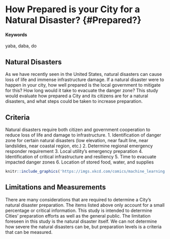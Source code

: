 # How Prepared is your City for a Natural Disaster? {#Prepared?}

#### Keywords

yaba, daba, do

## Natural Disasters

As we have recently seen in the United States, natural disasters can cause loss of life and immense infrastructure damage. If a natural disaster were to happen in your city, how well prepared is the local government to mitigate for this? How long would it take to evacuate the danger zone? This study would evaluate how prepared a City and its citizens are for a natural disasters, and what steps could be taken to increase preparation. 

## Criteria

Natural disasters require both citizen and government cooperation to reduce loss of life and damage to infrastructure. 
1.	Identification of danger zone for certain natural disasters (low elevation, near fault line, near landslides, near coastal region, etc.)
2.	Determine regional emergency responder requirement
3.	Local utility’s emergency preparation
4.	Identification of critical infrastructure and resiliency
5.	Time to evacuate impacted danger zones
6.	Location of stored food, water, and supplies


<!-- ...or include images directly from the web. Cite your sources! -->
```r
knitr::include_graphics('https://imgs.xkcd.com/comics/machine_learning.png')
```

## Limitations and Measurements

There are many considerations that are required to determine a City’s natural disaster preparation. The items listed above only account for a small percentage or critical information. This study is intended to determine Cities’ preparation efforts as well as the general public. The limitation foreseen in this study is the natural disaster itself. We can not determine how severe the natural disasters can be, but preparation levels is a criteria that can be measured. 
